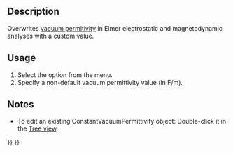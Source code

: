 <languages/>

{{Docnav
|[[FEM_ConstraintBodyHeatSource|Constraint body heat source]]
|[[FEM_MeshNetgenFromShape|FEM mesh from shape by Netgen]]
|[[FEM_Workbench|FEM]]
|IconL=FEM_ConstraintBodyHeatSource.svg
|IconR=FEM_MeshNetgenFromShape.svg
|IconC=Workbench_FEM.svg
}}

{{GuiCommandContainer|
{{GuiCommand
|Name=FEM ConstantVacuumPermittivity
|MenuLocation=Model → Overwrite Constants → Constant Vacuum Permittivity
|Workbenches=[[FEM_Workbench|FEM]]
|Version=0.19
|SeeAlso=
}}
{{GuiCommandFemInfo
|Solvers=Elmer
}}
}}

==Description==

Overwrites [https://en.wikipedia.org/wiki/Vacuum_permittivity vacuum permitivity] in Elmer electrostatic and magnetodynamic analyses with a custom value.

==Usage==

# Select the {{MenuCommand|Model → Overwrite Constants → [[Image:FEM_ConstantVacuumPermittivity.svg|16px]] Constant Vacuum Permittivity}} option from the menu.
# Specify a non-default vacuum permittivity value (in F/m).

==Notes==

* To edit an existing ConstantVacuumPermittivity object: Double-click it in the [[Tree_view|Tree view]].

{{Docnav
|[[FEM_ConstraintBodyHeatSource|Constraint body heat source]]
|[[FEM_MeshNetgenFromShape|FEM mesh from shape by Netgen]]
|[[FEM_Workbench|FEM]]
|IconL=FEM_ConstraintBodyHeatSource.svg
|IconR=FEM_MeshNetgenFromShape.svg
|IconC=Workbench_FEM.svg
}}

{{FEM Tools navi{{#translation:}}}}
{{Userdocnavi{{#translation:}}}}
